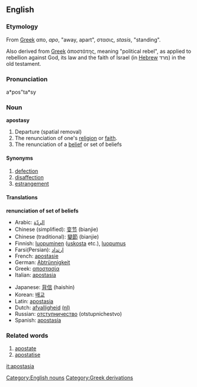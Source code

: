 ==English==

===Etymology===
From [[w:Greek language|Greek]] &alpha;&pi;&omicron;, ''apo'', "away, apart", &sigma;&tau;&alpha;&sigma;&iota;&sigmaf;, ''stasis'', "standing".

Also derived from [[w:Greek language|Greek]] &#7936;&#960;&#959;&#963;&#964;&#940;&#964;&#951;&#962;, meaning "political rebel", as applied to rebellion against God, its law and the faith of Israel (in [[w:Hebrew language|Hebrew]] &#1502;&#1512;&#1491;) in the old testament. 

===Pronunciation===
a*pos"ta*sy

===Noun===
'''apostasy'''
#Departure (spatial removal)
#The renunciation of one's [[religion]] or [[faith]].
#The renunciation of a [[belief]] or set of beliefs

====Synonyms====
# [[defection]]
# [[disaffection]]
# [[estrangement]]

====Translations====
'''renunciation of set of beliefs'''
{{top}}
*Arabic: [[الردّة]]
*Chinese (simplified): [[变节]] (bianjie)
*Chinese (traditional): [[變節]] (bianjie)
*Finnish: [[luopuminen]] ([[uskosta]] etc.), [[luopumus]]
*Farsi(Persian): [[ارتداد]]
*French: [[apostasie]]
*German: [[Abtrünnigkeit]]
*Greek: [[αποστασία]]
*Italian: [[apostasia]]
{{mid}}
*Japanese: [[背信]] (haishin)
*Korean: [[배교]]
*Latin: [[apostasia]]
*Dutch: [[afvalligheid]] [[:nl:afvalligheid|(nl)]] 
*Russian: [[отступничество]] (otstupnichestvo)
*Spanish: [[apostasía]]
{{bottom}}

===Related words===
#[[apostate]]
#[[apostatise]]

[[Category:English nouns]]
[[Category:Greek derivations]]

[[it:apostasia]]